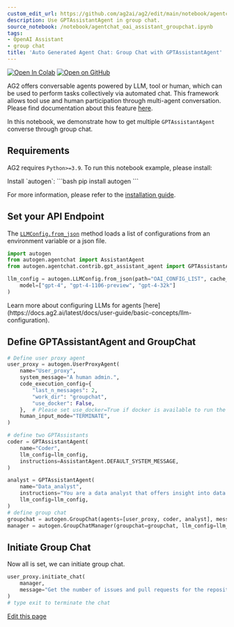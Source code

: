 ```yaml
---
custom_edit_url: https://github.com/ag2ai/ag2/edit/main/notebook/agentchat_oai_assistant_groupchat.ipynb
description: Use GPTAssistantAgent in group chat.
source_notebook: /notebook/agentchat_oai_assistant_groupchat.ipynb
tags:
- OpenAI Assistant
- group chat
title: 'Auto Generated Agent Chat: Group Chat with GPTAssistantAgent'
---
```


<a href="https://colab.research.google.com/github/ag2ai/ag2/blob/main/notebook/agentchat_oai_assistant_groupchat.ipynb" class="colab-badge" target="_blank"><img noZoom src="https://colab.research.google.com/assets/colab-badge.svg" alt="Open In Colab" /></a>
<a href="https://github.com/ag2ai/ag2/blob/main/notebook/agentchat_oai_assistant_groupchat.ipynb" class="github-badge" target="_blank"><img noZoom src="https://img.shields.io/badge/Open%20on%20GitHub-grey?logo=github" alt="Open on GitHub" /></a>




AG2 offers conversable agents powered by LLM, tool or human, which can
be used to perform tasks collectively via automated chat. This framework
allows tool use and human participation through multi-agent
conversation. Please find documentation about this feature
[here](https://docs.ag2.ai/latest/docs/user-guide/basic-concepts/conversable-agent/).

In this notebook, we demonstrate how to get multiple `GPTAssistantAgent`
converse through group chat.

## Requirements

AG2 requires `Python>=3.9`. To run this notebook example, please
install:


<div class="info Requirements">
<Info>
Install `autogen`:
```bash
pip install autogen
```

For more information, please refer to the [installation guide](https://docs.ag2.ai/latest/docs/user-guide/basic-concepts/installing-ag2).
</Info>
</div>


## Set your API Endpoint

The
[`LLMConfig.from_json`](https://docs.ag2.ai/latest/docs/api-reference/autogen/llm_config/LLMConfig)
method loads a list of configurations from an environment variable or a
json file.


```python
import autogen
from autogen.agentchat import AssistantAgent
from autogen.agentchat.contrib.gpt_assistant_agent import GPTAssistantAgent

llm_config = autogen.LLMConfig.from_json(path="OAI_CONFIG_LIST", cache_seed=45).where(
    model=["gpt-4", "gpt-4-1106-preview", "gpt-4-32k"]
)
```


<div class="tip">
<Tip>
Learn more about configuring LLMs for agents [here](https://docs.ag2.ai/latest/docs/user-guide/basic-concepts/llm-configuration).
</Tip>
</div>


## Define GPTAssistantAgent and GroupChat


```python
# Define user proxy agent
user_proxy = autogen.UserProxyAgent(
    name="User_proxy",
    system_message="A human admin.",
    code_execution_config={
        "last_n_messages": 2,
        "work_dir": "groupchat",
        "use_docker": False,
    },  # Please set use_docker=True if docker is available to run the generated code. Using docker is safer than running the generated code directly.
    human_input_mode="TERMINATE",
)

# define two GPTAssistants
coder = GPTAssistantAgent(
    name="Coder",
    llm_config=llm_config,
    instructions=AssistantAgent.DEFAULT_SYSTEM_MESSAGE,
)

analyst = GPTAssistantAgent(
    name="Data_analyst",
    instructions="You are a data analyst that offers insight into data.",
    llm_config=llm_config,
)
# define group chat
groupchat = autogen.GroupChat(agents=[user_proxy, coder, analyst], messages=[], max_round=10)
manager = autogen.GroupChatManager(groupchat=groupchat, llm_config=llm_config)
```

## Initiate Group Chat

Now all is set, we can initiate group chat.


```python
user_proxy.initiate_chat(
    manager,
    message="Get the number of issues and pull requests for the repository 'ag2ai/ag2' over the past three weeks and offer analysis to the data. You should print the data in csv format grouped by weeks.",
)
# type exit to terminate the chat
```

<div className="edit-url-container">
    <a className="edit-url" href="https://github.com/ag2ai/ag2/edit/main/notebook/agentchat_oai_assistant_groupchat.ipynb" target='_blank'><Icon icon="pen" iconType="solid" size="13px"/> Edit this page</a>
</div>
